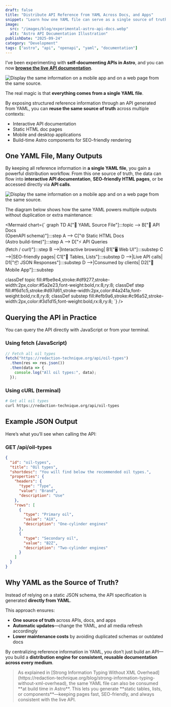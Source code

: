 ```yaml
---
draft: false
title: "Distribute API Reference from YAML Across Docs, and Apps"
snippet: "Learn how one YAML file can serve as a single source of truth for APIs, powering docs, HTML documentation, and even mobile apps."
image:
  src: "/images/blog/experimental-astro-api-docs.webp"
  alt: "Astro API Documentation Illustration"
publishDate: "2025-09-24"
category: "Development"
tags: ["astro", "api", "openapi", "yaml", "documentation"]
---
```


I’ve been experimenting with **self-documenting APIs in Astro**, and you can now [**browse the live API documentation**](https://redaction-technique.org/docs).

![Display the same information on a mobile app and on a web page from the same source.](/images/blog/experimental-astro-api-docs-mobile.webp)

The real magic is that **everything comes from a single YAML file**.

By exposing structured reference information through an API generated from YAML, you can **reuse the same source of truth** across multiple contexts:

* Interactive API documentation
* Static HTML doc pages
* Mobile and desktop applications
* Build-time Astro components for SEO-friendly rendering

## One YAML File, Many Outputs

By keeping all reference information in **a single YAML file**, you gain a powerful distribution workflow.
From this one source of truth, the data can flow into **interactive API documentation**, **SEO-friendly HTML pages**, or be accessed directly via **API calls**.

![Display the same information on a mobile app and on a web page from the same source.](/images/blog/experimental-astro-api-docs-large.webp)

The diagram below shows how the same YAML powers multiple outputs without duplication or extra maintenance:


<Mermaid chart={`
graph TD
A["📄 YAML Source File"]:::topic --> B["📘 API Docs<br/>(OpenAPI schema)"]:::step
A --> C["🌐 Static HTML Docs<br/>(Astro build-time)"]:::step
A --> D["⚡ API Queries<br/>(fetch / curl)"]:::step
B -->|Interactive browsing| B1["🖥️ Web UI"]:::substep
C -->|SEO-friendly pages| C1["📑 Tables, Lists"]:::substep
D -->|Live API calls| D1["📦 JSON Responses"]:::substep
D -->|Consumed by clients| D2["📱 Mobile App"]:::substep

classDef topic fill:#fbe9e4,stroke:#df9277,stroke-width:2px,color:#5a2e23,font-weight:bold,rx:8,ry:8;
classDef step fill:#f6d1c5,stroke:#d97d61,stroke-width:2px,color:#4a241a,font-weight:bold,rx:8,ry:8;
classDef substep fill:#efb9a6,stroke:#c96a52,stroke-width:2px,color:#3d1d15,font-weight:bold,rx:8,ry:8;
`} />

## Querying the API in Practice

You can query the API directly with JavaScript or from your terminal.

### Using fetch (JavaScript)

```ts
// Fetch all oil types
fetch("https://redaction-technique.org/api/oil-types")
  .then(res => res.json())
  .then(data => {
    console.log("All oil types:", data);
  });
```

### Using cURL (terminal)

```bash
# Get all oil types
curl https://redaction-technique.org/api/oil-types
```

## Example JSON Output

Here’s what you’ll see when calling the API:

### GET /api/oil-types

```json
{
  "id": "oil-types",
  "title": "Oil types",
  "shortdesc": "You will find below the recommended oil types.",
  "properties": {
    "headers": {
      "type": "Type",
      "value": "Brand",
      "description": "Use"
    },
    "rows": [
      {
        "type": "Primary oil",
        "value": "A1X",
        "description": "One-cylinder engines"
      },
      {
        "type": "Secondary oil",
        "value": "B2Z",
        "description": "Two-cylinder engines"
      }
    ]
  }
}
```

## Why YAML as the Source of Truth?

Instead of relying on a static JSON schema, the API specification is generated **directly from YAML**.

This approach ensures:

* **One source of truth** across APIs, docs, and apps
* **Automatic updates**—change the YAML, and all media refresh accordingly
* **Lower maintenance costs** by avoiding duplicated schemas or outdated docs

By centralizing reference information in YAML, you don’t just build an API—you build a **distribution engine for consistent, reusable documentation across every medium**.

<blockquote>
As explained in [Strong Information Typing Without XML Overhead](https://redaction-technique.org/blog/strong-information-typing-without-xml-overhead), the same YAML file can also be consumed **at build time in Astro**.  
This lets you generate **static tables, lists, or components**—keeping pages fast, SEO-friendly, and always consistent with the live API.
</blockquote>
